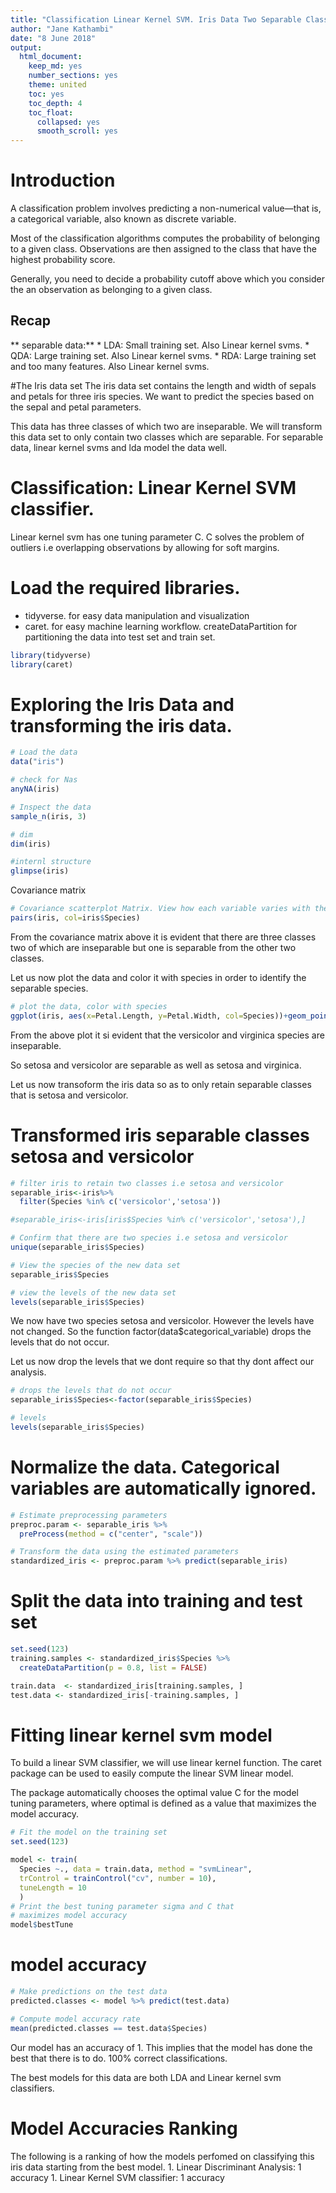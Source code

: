 ```yaml
---
title: "Classification Linear Kernel SVM. Iris Data Two Separable Classes"
author: "Jane Kathambi"
date: "8 June 2018"
output: 
  html_document:
    keep_md: yes
    number_sections: yes
    theme: united
    toc: yes
    toc_depth: 4
    toc_float:
      collapsed: yes
      smooth_scroll: yes
---
```

# Introduction
A classification problem involves predicting a non-numerical value—that is, a categorical variable, also known as discrete variable.

Most of the classification algorithms computes the probability of belonging to a given class. Observations are then assigned to the class that have the highest probability score.

Generally, you need to decide a probability cutoff above which you consider the an observation as belonging to a given class.

## Recap
** separable data:** 
* LDA: Small training set. Also Linear kernel svms.
* QDA: Large training set. Also Linear kernel svms.
* RDA: Large training set and too many features. Also Linear kernel svms.

#The Iris data set
The iris data set contains the length and width of sepals and petals for three iris species. We want to predict the species based on the sepal and petal parameters.

This data has three classes of which two are inseparable. We will transform this data set to only contain two classes which are separable. For separable data, linear kernel svms and lda model the data well.

# Classification: Linear Kernel SVM classifier.
Linear kernel svm has one tuning parameter C. C solves the problem of outliers i.e overlapping observations by allowing for soft margins.

# Load the required libraries.
* tidyverse. for easy data manipulation and visualization
* caret. for easy machine learning workflow. createDataPartition for partitioning the data into test set and train set.

```r
library(tidyverse)
library(caret)
```

# Exploring the Iris Data and transforming the iris data.

```r
# Load the data
data("iris")

# check for Nas
anyNA(iris)

# Inspect the data
sample_n(iris, 3)

# dim
dim(iris)

#internl structure
glimpse(iris)
```

Covariance matrix
```r
# Covariance scatterplot Matrix. View how each variable varies with the rest as well as how the classes are distributed
pairs(iris, col=iris$Species)

```

From the covariance matrix above it is evident that there are three classes two of which are inseparable but one is separable from the other two classes. 

Let us now plot the data and color it with species in order to identify the separable species.

```r
# plot the data, color with species
ggplot(iris, aes(x=Petal.Length, y=Petal.Width, col=Species))+geom_point()

```

From the above plot it si evident that the versicolor and virginica species are inseparable.

So setosa and versicolor are separable as well as setosa and virginica.

Let us now transoform the iris data so as to only retain separable classes that is setosa and versicolor.

# Transformed iris separable classes setosa and versicolor

```r
# filter iris to retain two classes i.e setosa and versicolor
separable_iris<-iris%>%
  filter(Species %in% c('versicolor','setosa'))

#separable_iris<-iris[iris$Species %in% c('versicolor','setosa'),]

# Confirm that there are two species i.e setosa and versicolor
unique(separable_iris$Species)

# View the species of the new data set
separable_iris$Species

# view the levels of the new data set
levels(separable_iris$Species)
```

We now have two species  setosa and versicolor. However the levels have not changed. So the function factor(data$categorical_variable)  drops the levels that do not occur.

Let us now drop the levels that we dont require so that thy dont affect our analysis.
```r
# drops the levels that do not occur
separable_iris$Species<-factor(separable_iris$Species)

# levels
levels(separable_iris$Species)
```


# Normalize the data. Categorical variables are automatically ignored.
```r
# Estimate preprocessing parameters
preproc.param <- separable_iris %>% 
  preProcess(method = c("center", "scale"))

# Transform the data using the estimated parameters
standardized_iris <- preproc.param %>% predict(separable_iris)


```

# Split the data into training and test set
```r
set.seed(123)
training.samples <- standardized_iris$Species %>% 
  createDataPartition(p = 0.8, list = FALSE)

train.data  <- standardized_iris[training.samples, ]
test.data <- standardized_iris[-training.samples, ]
```
# Fitting linear kernel svm model

To build a linear SVM classifier, we will use linear kernel function. The caret package can be used to easily compute the linear SVM linear model.

The package automatically chooses the optimal value C for the model tuning parameters, where optimal is defined as a value that maximizes the model accuracy.

```r
# Fit the model on the training set
set.seed(123)

model <- train(
  Species ~., data = train.data, method = "svmLinear",
  trControl = trainControl("cv", number = 10),
  tuneLength = 10
  )
# Print the best tuning parameter sigma and C that
# maximizes model accuracy
model$bestTune
```

# model accuracy

```r
# Make predictions on the test data
predicted.classes <- model %>% predict(test.data)

# Compute model accuracy rate
mean(predicted.classes == test.data$Species)
```

Our model has an accuracy of 1. This implies that the model has done the best that there is to do. 100% correct classifications. 

The best models for this data are both LDA and Linear kernel svm classifiers.

# Model Accuracies Ranking
The following is a ranking of how the models perfomed on classifying this iris data starting from the best model. 
1. Linear Discriminant Analysis: 1 accuracy
1. Linear Kernel SVM classifier: 1 accuracy